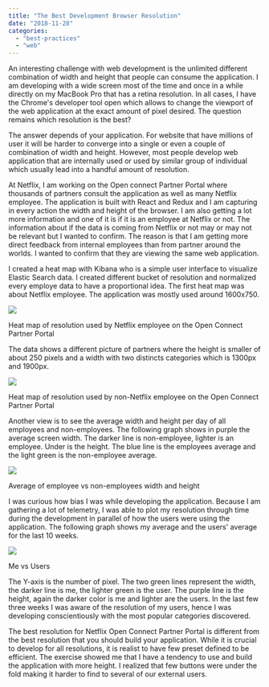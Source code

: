 ```yaml
---
title: "The Best Development Browser Resolution"
date: "2018-11-28"
categories: 
  - "best-practices"
  - "web"
---
```


An interesting challenge with web development is the unlimited different combination of width and height that people can consume the application. I am developing with a wide screen most of the time and once in a while directly on my MacBook Pro that has a retina resolution. In all cases, I have the Chrome's developer tool open which allows to change the viewport of the web application at the exact amount of pixel desired. The question remains which resolution is the best?

The answer depends of your application. For website that have millions of user it will be harder to converge into a single or even a couple of combination of width and height. However, most people develop web application that are internally used or used by similar group of individual which usually lead into a handful amount of resolution.

At Netflix, I am working on the Open connect Partner Portal where thousands of partners consult the application as well as many Netflix employee. The application is built with React and Redux and I am capturing in every action the width and height of the browser. I am also getting a lot more information and one of it is if it is an employee at Netflix or not. The information about if the data is coming from Netflix or not may or may not be relevant but I wanted to confirm. The reason is that I am getting more direct feedback from internal employees than from partner around the worlds. I wanted to confirm that they are viewing the same web application.

I created a heat map with Kibana who is a simple user interface to visualize Elastic Search data. I created different bucket of resolution and normalized every employe data to have a proportional idea. The first heat map was about Netflix employee. The application was mostly used around 1600x750.

![](https://patrickdesjardins.com/blog/wp-content/uploads/2018/11/HeatmapResolutionEmployee.png)

Heat map of resolution used by Netflix employee on the Open Connect Partner Portal

The data shows a different picture of partners where the height is smaller of about 250 pixels and a width with two distincts categories which is 1300px and 1900px.

![](https://patrickdesjardins.com/blog/wp-content/uploads/2018/11/HeatmapResolutionNoEmployee.png)

Heat map of resolution used by non-Netflix employee on the Open Connect Partner Portal

Another view is to see the average width and height per day of all employees and non-employees. The following graph shows in purple the average screen width. The darker line is non-employee, lighter is an employee. Under is the height. The blue line is the employees average and the light green is the non-employee average.

![](https://patrickdesjardins.com/blog/wp-content/uploads/2018/11/ResolutionEmployeeAndNot.png)

Average of employee vs non-employees width and height

I was curious how bias I was while developing the application. Because I am gathering a lot of telemetry, I was able to plot my resolution through time during the development in parallel of how the users were using the application. The following graph shows my average and the users' average for the last 10 weeks. 

![](https://patrickdesjardins.com/blog/wp-content/uploads/2018/11/MyResolutionVsPartners.png)

Me vs Users

The Y-axis is the number of pixel. The two green lines represent the width, the darker line is me, the lighter green is the user. The purple line is the height, again the darker color is me and lighter are the users. In the last few three weeks I was aware of the resolution of my users, hence I was developing conscientiously with the most popular categories discovered. 

The best resolution for Netflix Open Connect Partner Portal is different from the best resolution that you should build your application. While it is crucial to develop for all resolutions, it is realist to have few preset defined to be efficient. The exercise showed me that I have a tendency to use and build the application with more height. I realized that few buttons were under the fold making it harder to find to several of our external users.
